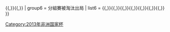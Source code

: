 {{Navbox with columns
| name = 2013年非洲国家杯决赛圈
| title = [[2013年非洲國家盃]]決賽圈
| image = <!-- 合理使用文件：2013年非洲國家盃LOGO.png -->[[:File:2013年非洲國家盃LOGO.png|90px]]
| state = {{{state|<includeonly>autocollapse</includeonly>}}}
| listclass = hlist
| group1 = 冠軍
| group1style = border-right:solid 5px gold
| list1 = '''{{fb|NGA}}'''
| group2 = 亞軍
| group2style = border-right:solid 5px silver
| list2 = {{fb|BFA}}
| group3 = 季軍
| group3style = border-right:solid 5px #CD7F32
| list3 = {{fb|MLI}}
| group4 = 殿軍
| group4style = border-right:solid 5px #9acdff
| list4 = {{fb|GHA}}
| group5 = 半準決賽被淘汰出局
| list5 = {{fb|CPV}}{{,}}{{fb|CIV}}{{,}}{{fb|RSA}}{{,}}{{fb|TOG}}
| group6 = 分組賽被淘汰出局
| list6 = {{fb|ALG}}{{,}}{{fb|ANG}}{{,}}{{fb|DRC}}{{,}}{{fb|ETH}}{{,}}{{fb|MAR}}{{,}}{{fb|NIG}}{{,}}{{fb|TUN}}{{,}}{{fb|ZAM}}
}}<noinclude>
{{collapsible option}}
[[Category:2013年非洲国家杯]]
</noinclude>